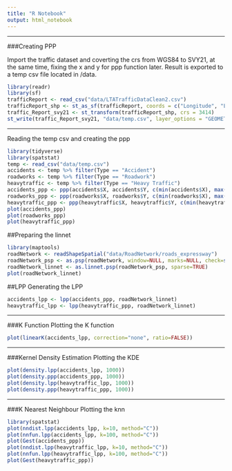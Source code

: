 ```yaml
---
title: "R Notebook"
output: html_notebook
---
```

***
###Creating PPP

Import the traffic dataset and coverting the crs from WGS84 to SVY21, at the same time, fixing the x and y for ppp function later. Result is exported to a temp csv file located in /data.
```r
library(readr)
library(sf)
trafficReport <- read_csv("data/LTATrafficDataClean2.csv")
trafficReport_shp <- st_as_sf(trafficReport, coords = c("Longitude", "Latitude"), crs = "+proj=longlat +datum=WGS84 +no_defs")
traffic_Report_svy21 <- st_transform(trafficReport_shp, crs = 3414)
st_write(traffic_Report_svy21, "data/temp.csv", layer_options = "GEOMETRY=AS_XY") # writes X and Y as columns
```

***
Reading the temp csv and creating the ppp
```r
library(tidyverse)
library(spatstat)
temp <- read_csv("data/temp.csv")
accidents <- temp %>% filter(Type == "Accident")
roadworks <- temp %>% filter(Type == "Roadwork")
heavytraffic <- temp %>% filter(Type == "Heavy Traffic")
accidents_ppp <- ppp(accidents$X, accidents$Y, c(min(accidents$X), max(accidents$X)), c(min(accidents$Y), max(accidents$Y)))
roadworks_ppp <- ppp(roadworks$X, roadworks$Y, c(min(roadworks$X), max(roadworks$X)), c(min(roadworks$Y), max(roadworks$Y)))
heavytraffic_ppp <- ppp(heavytraffic$X, heavytraffic$Y, c(min(heavytraffic$X), max(heavytraffic$X)), c(min(heavytraffic$Y), max(heavytraffic$Y)))
plot(accidents_ppp)
plot(roadworks_ppp)
plot(heavytraffic_ppp)
```

##Preparing the linnet
```r
library(maptools)
roadNetwork <- readShapeSpatial("data/RoadNetwork/roads_expressway")
roadNetwork_psp <- as.psp(roadNetwork, window=NULL, marks=NULL, check=spatstat.options("checksegments"), fatal=TRUE)
roadNetwork_linnet <- as.linnet.psp(roadNetwork_psp, sparse=TRUE)
plot(roadNetwork_linnet)
```

##LPP
Generating the LPP

```r
accidents_lpp <- lpp(accidents_ppp, roadNetwork_linnet)
heavytraffic_lpp <- lpp(heavytraffic_ppp, roadNetwork_linnet)
```

***
###K Function
Plotting the K function
```r
plot(linearK(accidents_lpp, correction="none", ratio=FALSE))
```

***
###Kernel Density Estimation
Plotting the KDE
```r
plot(density.lpp(accidents_lpp, 1000))
plot(density.ppp(accidents_ppp, 1000))
plot(density.lpp(heavytraffic_lpp, 1000))
plot(density.ppp(heavytraffic_ppp, 1000))
```


***
###K Nearest Neighbour
Plotting the knn
```r
library(spatstat)
plot(nndist.lpp(accidents_lpp, k=10, method="C"))
plot(nnfun.lpp(accidents_lpp, k=100, method="C"))
plot(Gest(accidents_ppp))
plot(nndist.lpp(heavytraffic_lpp, k=10, method="C"))
plot(nnfun.lpp(heavytraffic_lpp, k=100, method="C"))
plot(Gest(heavytraffic_ppp))
```


